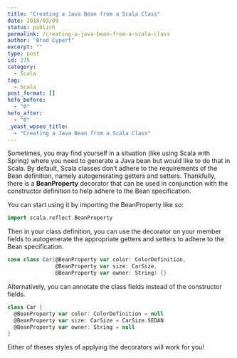 ```yaml
---
title: "Creating a Java Bean from a Scala Class"
date: 2018/03/09
status: publish
permalink: /creating-a-java-bean-from-a-scala-class
author: "Brad Cypert"
excerpt: ""
type: post
id: 275
category:
  - Scala
tag:
  - Scala
post_format: []
hefo_before:
  - "0"
hefo_after:
  - "0"
_yoast_wpseo_title:
  - "Creating a Java Bean from a Scala Class"
---
```


Sometimes, you may find yourself in a situation (like using Scala with Spring) where you need to generate a Java bean but would like to do that in Scala. By default, Scala classes don’t adhere to the requirements of the Bean definition, namely autogenerating getters and setters. Thankfully, there is a **BeanProperty** decorator that can be used in conjunction with the constructor definition to help adhere to the Bean specification.

You can start using it by importing the BeanProperty like so:

```scala
import scala.reflect.BeanProperty
```

Then in your class definition, you can use the decorator on your member fields to autogenerate the appropriate getters and setters to adhere to the Bean specification.

```scala
case class Car(@BeanProperty var color: ColorDefinition,
               @BeanProperty var size: CarSize,
               @BeanProperty var owner: String) {}
```

Alternatively, you can annotate the class fields instead of the constructor fields.

```scala
class Car {
  @BeanProperty var color: ColorDefinition = null
  @BeanProperty var size: CarSize = CarSize.SEDAN
  @BeanProperty var owner: String = null
}
```

Either of theses styles of applying the decorators will work for you!
